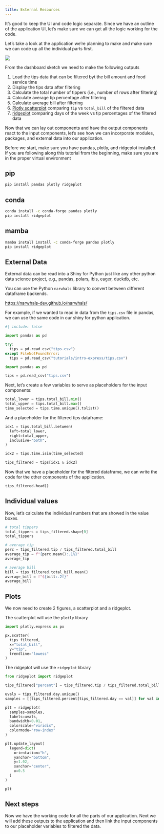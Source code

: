 ```yaml
---
title: External Resources
---
```


It's good to keep the UI and code logic separate.
Since we have an outline of the application UI,
let's make sure we can get all the logic working for the code.

Let's take a look at the application we're planning to make and make sure we
can code up all the individual parts first.

![](../../docs/assets/tipping-dashboard.png)

From the dashboard sketch we need to make the following outputs

1. Load the tips data that can be filtered byt the bill amount and food service time
2. Display the tips data after filtering
3. Calculate the total number of tippers (i.e., number of rows after filtering)
4. Calculate average tip percentage after filtering
5. Calculate average bill after filtering
6. [Plotly scatterplot](https://plotly.com/python/line-and-scatter/)
    comparing `tip` vs `total_bill` of the filtered data
7. [ridgeplot](https://ridgeplot.readthedocs.io/en/stable/)
    comparing days of the week vs tip percentages of the filtered data

Now that we can lay out components and have the output components react to the input components,
let's see how we can incorporate modules, packages, and external data into our application.

Before we start, make sure you have pandas, plotly, and ridgeplot installed.
If you are following along this tutorial from the beginning,
make sure you are in the proper virtual environment

::: {.panel-tabset}

## pip

```bash
pip install pandas plotly ridgeplot
```

## conda

```bash
conda install -c conda-forge pandas plotly
pip install ridgeplot
```

## mamba

```bash
mamba install install -c conda-forge pandas plotly
pip install ridgeplot
```

:::


## External Data

External data can be read into a Shiny for Python just like any other
python data science project, e.g., pandas, polars, ibis, eager, duckdb, etc.

:::{.callout-note}
You can use the Python `narwhals` library to convert between
different dataframe backends.

<https://narwhals-dev.github.io/narwhals/>
:::

For example, if we wanted to read in data from the `tips.csv` file in pandas,
we can use the same code in our shiny for python application.

```python
#| include: false

import pandas as pd

try:
  tips = pd.read_csv("tips.csv")
except FileNotFoundError:
  tips = pd.read_csv("tutorials/intro-express/tips.csv")
```

```python
import pandas as pd

tips = pd.read_csv("tips.csv")
```

Next, let's create a few variables to serve as placeholders for the input components:

```python
total_lower = tips.total_bill.min()
total_upper = tips.total_bill.max()
time_selected = tips.time.unique().tolist()
```

And a placeholder for the filtered tips dataframe:

```python
idx1 = tips.total_bill.between(
  left=total_lower,
  right=total_upper,
  inclusive="both",
)

idx2 = tips.time.isin(time_selected)

tips_filtered = tips[idx1 & idx2]
```

Now that we have a placeholder for the filtered dataframe,
we can write the code for the other components of the application.

```python
tips_filtered.head()
```

## Individual values

Now, let's calculate the individual numbers that are showed in the value boxes.

```python
# total tippers
total_tippers = tips_filtered.shape[0]
total_tippers
```

```python
# average tip
perc = tips_filtered.tip / tips_filtered.total_bill
average_tip = f"{perc.mean():.1%}"
average_tip
```

```python
# average bill
bill = tips_filtered.total_bill.mean()
average_bill = f"${bill:.2f}"
average_bill
```

## Plots

We now need to create 2 figures, a scatterplot and a ridgeplot.

The scatterplot will use the `plotly` library

```python
import plotly.express as px

px.scatter(
  tips_filtered,
  x="total_bill",
  y="tip",
  trendline="lowess"
)
```

The ridgeplot will use the `ridgeplot` library

```python
from ridgeplot import ridgeplot

tips_filtered["percent"] = tips_filtered.tip / tips_filtered.total_bill

uvals = tips_filtered.day.unique()
samples = [[tips_filtered.percent[tips_filtered.day == val]] for val in uvals]

plt = ridgeplot(
  samples=samples,
  labels=uvals,
  bandwidth=0.01,
  colorscale="viridis",
  colormode="row-index"
)

plt.update_layout(
  legend=dict(
    orientation="h",
    yanchor="bottom",
    y=1.02,
    xanchor="center",
    x=0.5
  )
)

plt
```

## Next steps

Now we have the working code for all the parts of our application.
Next we will add these outputs to the application
and then link the input components to our placeholder variables
to filtered the data.
